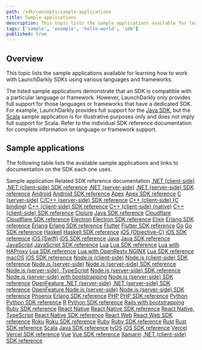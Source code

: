 ```yaml
---
path: /sdk/concepts/sample-applications
title: Sample applications
description: This topic lists the sample applications available for learning how to work with LaunchDarkly SDKs.
tags: ['sample', 'example', 'hello-world', 'sdk']
published: true
---
```


## Overview

This topic lists the sample applications available for learning how to work with LaunchDarkly SDKs using various languages and frameworks.

The listed sample applications demonstrate that an SDK is compatible with a particular language or framework. However, LaunchDarkly only provides full support for those languages or frameworks that have a dedicated SDK. For example, LaunchDarkly provides full support for the [Java SDK](/sdk/server-side/java), but the [Scala](https://github.com/launchdarkly/hello-scala) sample application is for illustrative purposes only and does not imply full support for Scala. Refer to the individual SDK reference documentation for complete information on language or framework support.

## Sample applications

The following table lists the available sample applications and links to documentation on the SDK each one uses.

<Table>
  <TableHeader>
    <TableHeadCell>Sample application</TableHeadCell>
    <TableHeadCell>Related SDK reference documentation</TableHeadCell>
  </TableHeader>
  <TableBody>
    <TableRow>
      <TableCell><a href="https://github.com/launchdarkly/hello-dotnet-client">.NET (client-side)</a></TableCell>
      <TableCell><a href="/sdk/client-side/dotnet">.NET (client-side) SDK reference</a></TableCell>
    </TableRow>
    <TableRow>
      <TableCell><a href="https://github.com/launchdarkly/hello-dotnet-server">.NET (server-side)</a></TableCell>
      <TableCell><a href="/sdk/server-side/dotnet">.NET (server-side) SDK reference</a></TableCell>
    </TableRow>
    <TableRow>
      <TableCell><a href="https://github.com/launchdarkly/hello-android">Android</a></TableCell>
      <TableCell><a href="/sdk/client-side/android">Android SDK reference</a></TableCell>
    </TableRow>
    <TableRow>
      <TableCell><a href="https://github.com/launchdarkly/hello-apex-server">Apex</a></TableCell>
      <TableCell><a href="/sdk/server-side/apex">Apex SDK reference</a></TableCell>
    </TableRow>
    <TableRow>
      <TableCell><a href="https://github.com/launchdarkly/hello-c-server">C (server-side)</a></TableCell>
      <TableCell><a href="/sdk/server-side/c-c--">C/C++ (server-side) SDK reference</a></TableCell>
    </TableRow>
    <TableRow>
      <TableCell><a href="https://github.com/launchdarkly/cpp-sdks/tree/main/examples/hello-c-client
">C++ (client-side) (C binding)</a></TableCell>
      <TableCell><a href="/sdk/client-side/c-c--">C++ (client-side) SDK reference</a></TableCell>
    </TableRow>
    <TableRow>
      <TableCell><a href="https://github.com/launchdarkly/cpp-sdks/tree/main/examples/hello-cpp-client
">C++ (client-side) (native)</a></TableCell>
      <TableCell><a href="/sdk/client-side/c-c--">C++ (client-side) SDK reference</a></TableCell>
    </TableRow>
    <TableRow>
      <TableCell><a href="https://github.com/launchdarkly/hello-clojure">Clojure</a></TableCell>
      <TableCell><a href="/sdk/server-side/java">Java SDK reference</a></TableCell>
    </TableRow>
    <TableRow>
      <TableCell><a href="https://github.com/launchdarkly/js-core/tree/main/packages/sdk/cloudflare/example">Cloudflare</a></TableCell>
      <TableCell><a href="/sdk/edge/cloudflare">Cloudflare SDK reference</a></TableCell>
    </TableRow>
    <TableRow>
      <TableCell><a href="https://github.com/launchdarkly/hello-electron">Electron</a></TableCell>
      <TableCell><a href="/sdk/client-side/electron">Electron SDK reference</a></TableCell>
    </TableRow>
    <TableRow>
      <TableCell><a href="https://github.com/launchdarkly/hello-elixir">Elixir</a></TableCell>
      <TableCell><a href="/sdk/server-side/erlang">Erlang SDK reference</a></TableCell>
    </TableRow>    <TableRow>
      <TableCell><a href="https://github.com/launchdarkly/hello-erlang">Erlang</a></TableCell>
      <TableCell><a href="/sdk/server-side/erlang">Erlang SDK reference</a></TableCell>
    </TableRow>
    <TableRow>
      <TableCell><a href="https://github.com/launchdarkly/hello-flutter">Flutter</a></TableCell>
      <TableCell><a href="/sdk/client-side/flutter">Flutter SDK reference</a></TableCell>
    </TableRow>
    <TableRow>
      <TableCell><a href="https://github.com/launchdarkly/hello-go">Go</a></TableCell>
      <TableCell><a href="/sdk/server-side/go">Go SDK reference</a></TableCell>
    </TableRow>
    <TableRow>
      <TableCell><a href="https://github.com/launchdarkly/hello-haskell-server">Haskell</a></TableCell>
      <TableCell><a href="/sdk/server-side/haskell">Haskell SDK reference</a></TableCell>
    </TableRow>
    <TableRow>
      <TableCell><a href="https://github.com/launchdarkly/hello-ios">iOS (Objective-C)</a></TableCell>
      <TableCell><a href="/sdk/client-side/ios">iOS SDK reference</a></TableCell>
    </TableRow>
    <TableRow>
      <TableCell><a href="https://github.com/launchdarkly/hello-ios-swift">iOS (Swift)</a></TableCell>
      <TableCell><a href="/sdk/client-side/ios">iOS SDK reference</a></TableCell>
    </TableRow>
    <TableRow>
      <TableCell><a href="https://github.com/launchdarkly/hello-java">Java</a></TableCell>
      <TableCell><a href="/sdk/server-side/java">Java SDK reference</a></TableCell>
    </TableRow>
    <TableRow>
      <TableCell><a href="https://github.com/launchdarkly/hello-js">JavaScript</a></TableCell>
      <TableCell><a href="/sdk/client-side/javascript">JavaScript SDK reference</a></TableCell>
    </TableRow>
    <TableRow>
      <TableCell><a href="https://github.com/launchdarkly/hello-lua-server">Lua</a></TableCell>
      <TableCell><a href="/sdk/server-side/lua">Lua SDK reference</a></TableCell>
    </TableRow>
    <TableRow>
      <TableCell><a href="https://github.com/launchdarkly/hello-haproxy">Lua with HAProxy</a></TableCell>
      <TableCell><a href="/sdk/server-side/lua">Lua SDK reference</a></TableCell>
    </TableRow>
    <TableRow>
      <TableCell><a href="https://github.com/launchdarkly/hello-nginx">Lua with OpenResty NGINX</a></TableCell>
      <TableCell><a href="/sdk/server-side/lua">Lua SDK reference</a></TableCell>
    </TableRow>
    <TableRow>
      <TableCell><a href="https://github.com/launchdarkly/hello-macos">macOS</a></TableCell>
      <TableCell><a href="/sdk/client-side/ios">iOS SDK reference</a></TableCell>
    </TableRow>
    <TableRow>
      <TableCell><a href="https://github.com/launchdarkly/hello-node-client">Node.js (client-side)</a></TableCell>
      <TableCell><a href="/sdk/client-side/node-js">Node.js (client-side) SDK reference</a></TableCell>
    </TableRow>
    <TableRow>
      <TableCell><a href="https://github.com/launchdarkly/hello-node-server">Node.js (server-side)</a></TableCell>
      <TableCell><a href="/sdk/server-side/node-js">Node.js (server-side) SDK reference</a></TableCell>
    </TableRow>
    <TableRow>
      <TableCell><a href="https://github.com/launchdarkly/hello-node-typescript">Node.js (server-side), TypeScript</a></TableCell>
      <TableCell><a href="/sdk/server-side/node-js">Node.js (server-side) SDK reference</a></TableCell>
    </TableRow>
    <TableRow>
      <TableCell><a href="https://github.com/launchdarkly/hello-bootstrap">Node.js (server-side) with bootstrapping</a></TableCell>
      <TableCell><a href="/sdk/server-side/node-js">Node.js (server-side) SDK reference</a></TableCell>
    </TableRow>
    <TableRow>
      <TableCell><a href="https://github.com/launchdarkly/hello-openfeature-dotnet-server">OpenFeature .NET (server-side)</a></TableCell>
      <TableCell><a href="/sdk/server-side/dotnet">.NET (server-side) SDK reference</a></TableCell>
    </TableRow>
    <TableRow>
      <TableCell><a href="https://github.com/launchdarkly/hello-openfeature-node-server">OpenFeature Node.js (server-side)</a></TableCell>
      <TableCell><a href="/sdk/server-side/node-js">Node.js (server-side) SDK reference</a></TableCell>
    </TableRow>
    <TableRow>
      <TableCell><a href="https://github.com/launchdarkly/hello-phoenix">Phoenix</a></TableCell>
      <TableCell><a href="/sdk/server-side/erlang">Erlang SDK reference</a></TableCell>
    </TableRow>
    <TableRow>
      <TableCell><a href="https://github.com/launchdarkly/hello-php">PHP</a></TableCell>
      <TableCell><a href="/sdk/server-side/php">PHP SDK reference</a></TableCell>
    </TableRow>
    <TableRow>
      <TableCell><a href="https://github.com/launchdarkly/hello-python">Python</a></TableCell>
      <TableCell><a href="/sdk/server-side/python">Python SDK reference</a></TableCell>
    </TableRow>
    <TableRow>
      <TableCell><a href="https://github.com/launchdarkly/hello-r">R</a></TableCell>
      <TableCell><a href="/sdk/server-side/python">Python SDK reference</a></TableCell>
    </TableRow>
    <TableRow>
      <TableCell><a href="https://github.com/launchdarkly/hello-bootstrap-rails">Rails with bootstrapping</a></TableCell>
      <TableCell><a href="/sdk/server-side/ruby">Ruby SDK reference</a></TableCell>
    </TableRow>
    <TableRow>
      <TableCell><a href="https://github.com/launchdarkly/hello-react-native">React Native</a></TableCell>
      <TableCell><a href="/sdk/client-side/react/react-native">React Native SDK reference</a></TableCell>
    </TableRow>
    <TableRow>
      <TableCell><a href="https://github.com/launchdarkly/hello-react-native-typescript">React Native, TypeScript</a></TableCell>
      <TableCell><a href="/sdk/client-side/react/react-native">React Native SDK reference</a></TableCell>
    </TableRow>
    <TableRow>
      <TableCell><a href="https://github.com/launchdarkly/react-client-sdk/tree/main/examples/hoc">React Web</a></TableCell>
      <TableCell><a href="/sdk/client-side/react/react-web">React Web SDK reference</a></TableCell>
    </TableRow>
    <TableRow>
      <TableCell><a href="https://github.com/launchdarkly/hello-roku">Roku</a></TableCell>
      <TableCell><a href="/sdk/client-side/roku">Roku SDK reference</a></TableCell>
    </TableRow>
    <TableRow>
      <TableCell><a href="https://github.com/launchdarkly/hello-ruby">Ruby</a></TableCell>
      <TableCell><a href="/sdk/server-side/ruby">Ruby SDK reference</a></TableCell>
    </TableRow>
    <TableRow>
      <TableCell><a href="https://github.com/launchdarkly/hello-rust">Rust</a></TableCell>
      <TableCell><a href="/sdk/server-side/rust">Rust SDK reference</a></TableCell>
    </TableRow>
    <TableRow>
      <TableCell><a href="https://github.com/launchdarkly/hello-scala">Scala</a></TableCell>
      <TableCell><a href="/sdk/server-side/java">Java SDK reference</a></TableCell>
    </TableRow>
    <TableRow>
      <TableCell><a href="https://github.com/launchdarkly/hello-tvos">tvOS</a></TableCell>
      <TableCell><a href="/sdk/client-side/ios">iOS SDK reference</a></TableCell>
    </TableRow>
    <TableRow>
      <TableCell><a href="https://launchdarkly.github.io/js-core/packages/sdk/vercel/docs/">Vercel</a></TableCell>
      <TableCell><a href="/sdk/edge/vercel">Vercel SDK reference</a></TableCell>
    </TableRow>
    <TableRow>
      <TableCell><a href="https://github.com/launchdarkly/vue-client-sdk/tree/main/example">Vue</a></TableCell>
      <TableCell><a href="/sdk/client-side/vue">Vue SDK reference</a></TableCell>
    </TableRow>
    <TableRow>
      <TableCell><a href="https://github.com/launchdarkly/hello-xamarin-forms">Xamarin</a></TableCell>
      <TableCell><a href="/sdk/client-side/dotnet">.NET (client-side) SDK reference</a></TableCell>
    </TableRow>
  </TableBody>
</Table>
